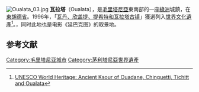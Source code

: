 {{Location map|Mauritania|label=瓦拉塔|lat=17.3|long=-7.025|position=left|caption=瓦拉塔在毛里塔尼亞的位置 |width=240|float=right}}
[[File:Oualata_03.jpg|thumb]]
'''瓦拉塔'''（Oualata），是[[毛里塔尼亞|毛里塔尼亞]]東南部的一座[[綠洲|綠洲]]城鎮，在[[東胡德省|東胡德省]]。1996年，「[[瓦丹、欣盖提、提希特和瓦拉塔古镇|瓦丹、欣盖提、提希特和瓦拉塔古镇]]」獲選列入[[世界文化遺產|世界文化遺產]]<ref>[https://web.archive.org/web/20050909091414/http://whc.unesco.org/pg.cfm?cid=31&id_site=750 UNESCO World Heritage: Ancient Ksour of Ouadane, Chinguetti, Tichitt and Oualata]</ref>。{{Fact|2010年，瓦拉塔及近郊共有14萬居民|time=2011-12-05}}，同时此地也是电影《延巴克图》的取景地。

==参考文献==
{{reflist}}
{{毛里塔尼亚世界遗产}}
[[Category:毛里塔尼亚城市|Category:毛里塔尼亚城市]]
[[Category:茅利塔尼亞世界遺產|Category:茅利塔尼亞世界遺產]]